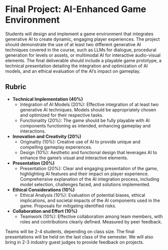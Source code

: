 # Final Project: AI-Enhanced Game Environment

Students will design and implement a game environment that integrates generative AI to create dynamic, engaging player experiences. The project should demonstrate the use of at least two different generative AI techniques covered in the course, such as LLMs for dialogue, procedural generation for levels or assets, or multimodal AI for interactive audio-visual elements. The final deliverable should include a playable game prototype, a technical presentation detailing the integration and optimization of AI models, and an ethical evaluation of the AI's impact on gameplay.

## Rubric

- **Technical Implementation (40%)**
   - Integration of AI Models (20%): Effective integration of at least two generative AI techniques. Models should be appropriately chosen and optimized for their respective tasks.
   - Functionality (20%): The game should be fully playable with AI components functioning as intended, enhancing gameplay and interactions.

- **Innovation and Creativity (20%)**
   - Originality (10%): Creative use of AI to provide unique and compelling gameplay experiences.
   - Design (10%): Aesthetic and functional design that leverages AI to enhance the game's visual and interactive elements.

- **Presentation (20%)**
   - Presentation (20%): Clear and engaging presentation of the game, highlighting AI features and their impact on player experience. Comprehensive explanation of the AI integration process, including model selection, challenges faced, and solutions implemented.

- **Ethical Considerations (10%)**
   - Ethical Analysis (10%): Evaluation of potential biases, ethical implications, and societal impacts of the AI components used in the game. Proposals for mitigating identified risks.

- **Collaboration and Effort (10%)**
   - Teamwork (10%): Effective collaboration among team members, with roles and contributions clearly defined. Measured by peer feedback.

Teams will be 2-4 students, depending on class size. The final presentations will be held on the last class of the semester. We will also bring in 2-3 industry guest judges to provide feedback on projects.